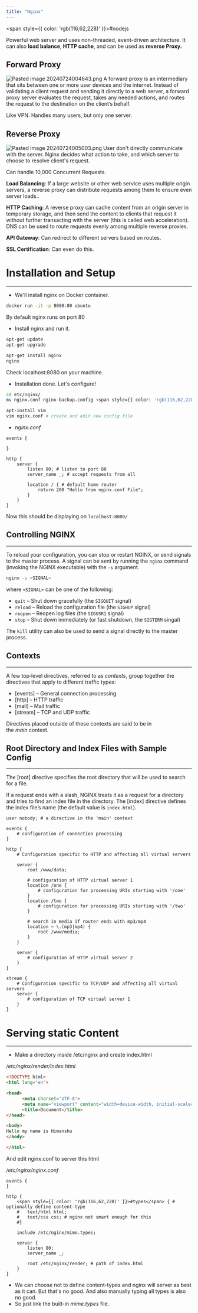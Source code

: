 ```yaml
---
title: "Nginx"
---
```



<span style={{ color: 'rgb(116,62,228)' }}>#nodejs</span> 

Powerful web server and uses non-threaded, event-driven architecture.
It can also **load balance**, **HTTP cache**, and can be used as **reverse Proxy.**
## Forward Proxy

![Pasted image 20240724004643.png](https://raw.githubusercontent.com/himanshu864/DevObs/refs/heads/main/Assets/Pasted%20image%2020240724004643.png)
A forward proxy is an intermediary that sits between one or more user devices and the internet. Instead of validating a client request and sending it directly to a web server, a forward proxy server evaluates the request, takes any needed actions, and routes the request to the destination on the client’s behalf.

Like VPN. Handles many users, but only one server.

## Reverse Proxy

![Pasted image 20240724005003.png](https://raw.githubusercontent.com/himanshu864/DevObs/refs/heads/main/Assets/Pasted%20image%2020240724005003.png)
User don't directly communicate with the server. Nginx decides what action to take, and which server to choose to resolve client's request.

Can handle 10,000 Concurrent Requests.

**Load Balancing**: If a large website or other web service uses multiple origin servers, a reverse proxy can distribute requests among them to ensure even server loads..

**HTTP Caching**: A reverse proxy can cache content from an origin server in temporary storage, and then send the content to clients that request it without further transacting with the server (this is called web acceleration). DNS can be used to route requests evenly among multiple reverse proxies.

**API Gateway**: Can redirect to different servers based on routes.

**SSL Certification**: Can even do this.

# Installation and Setup
---

- We'll install nginx on Docker container.
```bash
docker run -it -p 8080:80 ubuntu
```

By default nginx runs on port 80

- Install nginx and run it.
```bash
apt-get update
apt-get upgrade

apt-get install nginx
nginx
```
Check localhost:8080 on your machine.

- Installation done. Let's configure!
```bash
cd etc/nginx/
mv nginx.conf nginx-backup.config <span style={{ color: 'rgb(116,62,228)' }}>#create</span> backup

apt-install vim
vim nginx.conf # create and edit new config file
```

- *nginx.conf*
```nginx
events {

}

http {
	server {
		listen 80; # listen to port 80
		server_name _; # accept requests from all

		location / { # default home router
			return 200 "Hello from nginx.conf File";
		}
	}
}
```

Now this should be displaying on `localhost:8080/`

## Controlling NGINX
---

To reload your configuration, you can stop or restart NGINX, or send signals to the master process. A signal can be sent by running the `nginx` command (invoking the NGINX executable) with the `-s` argument.

```bash
nginx -s <SIGNAL>
```

where `<SIGNAL>` can be one of the following:

- `quit` – Shut down gracefully (the `SIGQUIT` signal)
- `reload` – Reload the configuration file (the `SIGHUP` signal)
- `reopen` – Reopen log files (the `SIGUSR1` signal)
- `stop` – Shut down immediately (or fast shutdown, the `SIGTERM` singal)

The `kill` utility can also be used to send a signal directly to the master process.

## Contexts
---

A few top‑level directives, referred to as _contexts_, group together the directives that apply to different traffic types:

- [events] – General connection processing
- [http] – HTTP traffic
- [mail] – Mail traffic
- [stream] – TCP and UDP traffic

Directives placed outside of these contexts are said to be in the _main_ context.

## Root Directory and Index Files with Sample Config
---

The [root] directive specifies the root directory that will be used to search for a file.

If a request ends with a slash, NGINX treats it as a request for a directory and tries to find an index file in the directory. The [index] directive defines the index file’s name (the default value is `index.html`).

```nginx
user nobody; # a directive in the 'main' context

events {
    # configuration of connection processing
}

http {
    # Configuration specific to HTTP and affecting all virtual servers

    server {
		root /www/data;
		
        # configuration of HTTP virtual server 1
        location /one {
            # configuration for processing URIs starting with '/one'
        }
        location /two {
            # configuration for processing URIs starting with '/two'
        }

		# search in media if router ends with mp3/mp4
		location ~ \.(mp3|mp4) {
			root /www/media;
		}
    }

    server {
        # configuration of HTTP virtual server 2
    }
}

stream {
    # Configuration specific to TCP/UDP and affecting all virtual servers
    server {
        # configuration of TCP virtual server 1
    }
}
```

# Serving static Content
---

- Make a directory inside /etc/nginx and create index.html

*/etc/nginx/render/index.html* 
```html
<!DOCTYPE html>
<html lang="en">

<head>
	  <meta charset="UTF-8">
	  <meta name="viewport" content="width=device-width, initial-scale=1.0">
	  <title>Document</title>
</head>

<body>
Hello my name is Himanshu
</body>

</html>
```

And edit nginx.conf to server this html

*/etc/nginx/nginx.conf*
```nginx
events {
}

http {
	<span style={{ color: 'rgb(116,62,228)' }}>#types</span> { # optionally define content-type
	#	text/html html;
	#	text/css css; # nginx not smart enough for this
	#}
	
	include /etc/nginx/mime.types;

	server {
		listen 80;
		server_name _;
		
		root /etc/nginx/render; # path of index.html
	}
}
```

- We can choose not to define content-types and nginx will server as best as it can. But that's no good. And also manually typing all types is also no good.
- So just link the built-in *mime.types* file.

